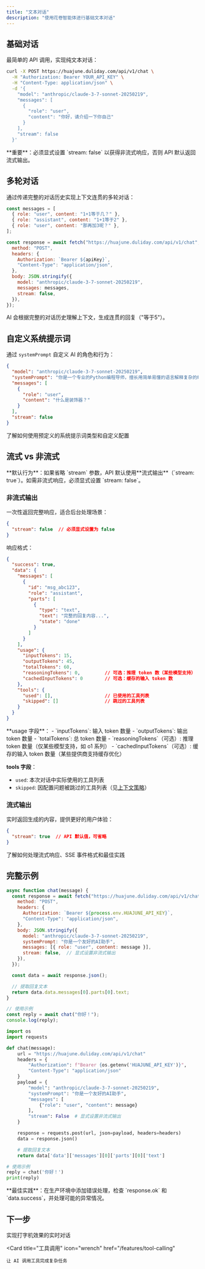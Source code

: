 ```yaml
---
title: "文本对话"
description: "使用花卷智能体进行基础文本对话"
---
```


## 基础对话

最简单的 API 调用，实现纯文本对话：

```bash 基础对话请求 icon="terminal"
curl -X POST https://huajune.duliday.com/api/v1/chat \
  -H "Authorization: Bearer YOUR_API_KEY" \
  -H "Content-Type: application/json" \
  -d '{
    "model": "anthropic/claude-3-7-sonnet-20250219",
    "messages": [
      {
        "role": "user",
        "content": "你好，请介绍一下你自己"
      }
    ],
    "stream": false
  }'
```

<Note>
  **重要**：必须显式设置 `stream: false` 以获得非流式响应，否则 API 默认返回流式输出。
</Note>

## 多轮对话

通过传递完整的对话历史实现上下文连贯的多轮对话：

```javascript 多轮对话示例 lines icon="comments"
const messages = [
  { role: "user", content: "1+1等于几？" },
  { role: "assistant", content: "1+1等于2" },
  { role: "user", content: "那再加3呢？" },
];

const response = await fetch("https://huajune.duliday.com/api/v1/chat", {
  method: "POST",
  headers: {
    Authorization: `Bearer ${apiKey}`,
    "Content-Type": "application/json",
  },
  body: JSON.stringify({
    model: "anthropic/claude-3-7-sonnet-20250219",
    messages: messages,
    stream: false,
  }),
});
```

<Tip>
  AI 会根据完整的对话历史理解上下文，生成连贯的回复（"等于5"）。
</Tip>

## 自定义系统提示词

通过 `systemPrompt` 自定义 AI 的角色和行为：

```json 系统提示词配置 lines icon="message-bot"
{
  "model": "anthropic/claude-3-7-sonnet-20250219",
  "systemPrompt": "你是一个专业的Python编程导师，擅长用简单易懂的语言解释复杂的编程概念。回复时请使用中文，并提供代码示例。",
  "messages": [
    {
      "role": "user",
      "content": "什么是装饰器？"
    }
  ],
  "stream": false
}
```

<Card title="查看更多系统提示词配置" icon="book" href="/concepts/system-prompts">
  了解如何使用预定义的系统提示词类型和自定义配置
</Card>

## 流式 vs 非流式

<Warning>
  **默认行为**：如果省略 `stream` 参数，API 默认使用**流式输出**（`stream: true`）。如需非流式响应，必须显式设置 `stream: false`。
</Warning>

### 非流式输出

一次性返回完整响应，适合后台处理场景：

```json 非流式配置 icon="ban"
{
  "stream": false  // 必须显式设置为 false
}
```

响应格式：

```json 非流式响应 lines icon="check"
{
  "success": true,
  "data": {
    "messages": [
      {
        "id": "msg_abc123",
        "role": "assistant",
        "parts": [
          {
            "type": "text",
            "text": "完整的回复内容...",
            "state": "done"
          }
        ]
      }
    ],
    "usage": {
      "inputTokens": 15,
      "outputTokens": 45,
      "totalTokens": 60,
      "reasoningTokens": 0,         // 可选：推理 token 数（某些模型支持）
      "cachedInputTokens": 0        // 可选：缓存的输入 token 数
    },
    "tools": {
      "used": [],                   // 已使用的工具列表
      "skipped": []                 // 跳过的工具列表
    }
  }
}
```

<Accordion title="响应字段说明" icon="info-circle">
  **usage 字段**：
  - `inputTokens`: 输入 token 数量
  - `outputTokens`: 输出 token 数量
  - `totalTokens`: 总 token 数量
  - `reasoningTokens`（可选）: 推理 token 数量（仅某些模型支持，如 o1 系列）
  - `cachedInputTokens`（可选）: 缓存的输入 token 数量（某些提供商支持缓存优化）

  **tools 字段**：
  - `used`: 本次对话中实际使用的工具列表
  - `skipped`: 因配置问题被跳过的工具列表（见[上下文策略](/concepts/tools#上下文策略)）
</Accordion>

### 流式输出

实时返回生成的内容，提供更好的用户体验：

```json 流式配置 icon="stream"
{
  "stream": true  // API 默认值，可省略
}
```

<Card title="查看完整流式输出指南" icon="forward" href="/features/streaming">
  了解如何处理流式响应、SSE 事件格式和最佳实践
</Card>

## 完整示例

<CodeGroup>

```javascript JavaScript 完整示例 lines icon="js"
async function chat(message) {
  const response = await fetch("https://huajune.duliday.com/api/v1/chat", {
    method: "POST",
    headers: {
      Authorization: `Bearer ${process.env.HUAJUNE_API_KEY}`,
      "Content-Type": "application/json",
    },
    body: JSON.stringify({
      model: "anthropic/claude-3-7-sonnet-20250219",
      systemPrompt: "你是一个友好的AI助手",
      messages: [{ role: "user", content: message }],
      stream: false,  // 显式设置非流式输出
    }),
  });

  const data = await response.json();

  // 提取回复文本
  return data.data.messages[0].parts[0].text;
}

// 使用示例
const reply = await chat("你好！");
console.log(reply);
```

```python Python 完整示例 lines icon="python"
import os
import requests

def chat(message):
    url = "https://huajune.duliday.com/api/v1/chat"
    headers = {
        "Authorization": f"Bearer {os.getenv('HUAJUNE_API_KEY')}",
        "Content-Type": "application/json"
    }
    payload = {
        "model": "anthropic/claude-3-7-sonnet-20250219",
        "systemPrompt": "你是一个友好的AI助手",
        "messages": [
            {"role": "user", "content": message}
        ],
        "stream": False  # 显式设置非流式输出
    }

    response = requests.post(url, json=payload, headers=headers)
    data = response.json()

    # 提取回复文本
    return data['data']['messages'][0]['parts'][0]['text']

# 使用示例
reply = chat('你好！')
print(reply)
```

</CodeGroup>

<Tip>
  **最佳实践**：在生产环境中添加错误处理，检查 `response.ok` 和 `data.success`，并处理可能的异常情况。
</Tip>

## 下一步

<CardGroup cols={2}>
  <Card
    title="流式输出"
    icon="stream"
    href="/features/streaming"
  >
    实现打字机效果的实时对话
  </Card>

  <Card
    title="工具调用"
    icon="wrench"
    href="/features/tool-calling"
  >
    让 AI 调用工具完成复杂任务
  </Card>
</CardGroup>
